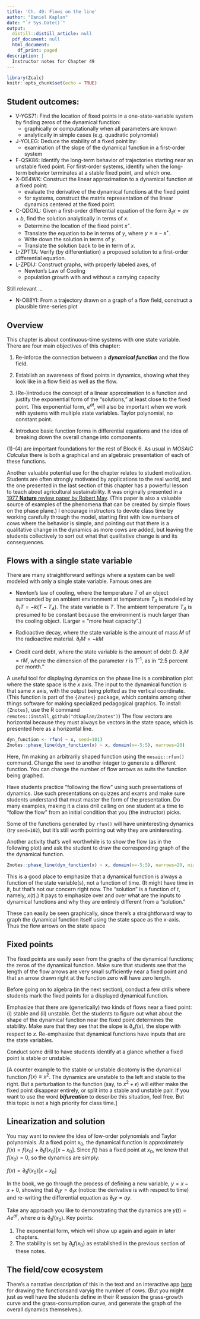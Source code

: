 ```yaml
---
title: 'Ch. 49: Flows on the line'
author: "Daniel Kaplan"
date: "`r Sys.Date()`"
output:
  distill::distill_article: null
  pdf_document: null
  html_document:
    df_print: paged
description: |
  Instructor notes for Chapter 49
---
```


```r
library(Zcalc)
knitr::opts_chunk$set(echo = TRUE)
```

## Student outcomes:


- V-YGS71: Find the location of fixed points in a one-state-variable system by finding zeros of the dynamical function:
    - graphically or computationally when all parameters are known
    - analytically in simple cases (e.g. quadratic polynomial)
- J-YOLEG: Deduce the stability of a fixed point by:
    - examination of the slope of the dynamical function in a first-order system
- F-QSK86: Identify the long-term behavior of trajectories starting near an unstable fixed point. For first-order systems, identify when the long-term behavior terminates at a stable fixed point, and which one.
- X-DE4WK: Construct the linear approximation to a dynamical function at a fixed point:
    - evaluate the derivative of the dynamical functions at the fixed point
    - for systems, construct the matrix representation of the linear dynamics centered at the fixed point.
- C-QDOXL: Given a first-order differential equation of the form $\partial_t x = a x + b$, find the solution analytically in terms of $x$.
    - Determine the location of the fixed point $x^\star$.
    - Translate the equation to be in terms of $y$, where $y = x - x^\star$.
    - Write down the solution in terms of $y$.
    - Translate the solution back to be in term of $x$.
- L-ZPTTA: Verify (by differentiation) a proposed solution to a first-order differential equation.
- L-ZPDIJ: Construct graphs, with properly labeled axes, of
    - Newton's Law of Cooling
    - population growth with and without a carrying capacity

Still relevant ...

- N-O88YI: From a trajectory drawn on a graph of a flow field, construct a plausible time-series plot


## Overview

This chapter is about continuous-time systems with one state variable. There are four main objectives of this chapter:

1. Re-inforce the connection between a ***dynamical function*** and the flow field. 

2. Establish an awareness of fixed points in dynamics, showing what they look like in a flow field as well as the flow.

3. (Re-)introduce the concept of a linear approximation to a function and justify the exponential form of the "solutions," at least close to the fixed point. This exponential form, $e^{at}$, will also be important when we work with systems with multiple state variables. Taylor polynomial, no constant point.

4. Introduce basic function forms in differential equations and the idea of breaking down the overall change into components.

(1)-(4) are important foundations for the rest of Block 6. As usual in *MOSAIC Calculus* there is both a graphical and an algebraic presentation of each of these functions. 

Another valuable potential use for the chapter relates to student motivation. Students are often strongly motivated by applications to the real world, and the one presented in the last section of this chapter has a powerful lesson to teach about agricultural sustainability. It was originally presented in a [1977 **Nature** review paper by Robert May](www/May_Nature_1977.pdf). (This paper is also a valuable source of examples of the phenomena that can be created by simple flows on the phase plane.) I encourage instructors to devote class time by working carefully through the model, starting first with low numbers of cows where the behavior is simple, and pointing out that there is a qualitative change in the dynamics as more cows are added, but leaving the students collectively to sort out what that qualitative change is and its consequences.

## Flows with a single state variable

There are many straightforward settings where a system can be well modeled with only a single state variable. Famous ones are

- Newton's law of cooling, where the temperature $T$ of an object surrounded by an ambient environment at temperature $T_A$ is modeled by $\partial_t T = -k (T - T_A)$. The state variable is $T$. The ambient temperature $T_A$ is presumed to be constant because the environment is much larger than the cooling object. (Larger = "more heat capacity".)

- Radioactive decay, where the state variable is the amount of mass $M$ of the radioactive material. $\partial_t M = -k M$

- Credit card debt, where the state variable is the amount of debt $D$. $\partial_t M = r M$, where the dimension of the parameter $r$ is T^-1^, as in "2.5 percent per month."

A useful tool for displaying dynamics on the phase line is a combination plot where the state space is the $x$ axis. The input to the dynamical function is that same $x$ axis, with the output being plotted as the vertical coordinate. (This function is part of the `{Znotes}` package, which contains among other things software for making specialized pedagogical graphics. To install `{Znotes}`, use the R command `remotes::install_github("dtkaplan/Znotes")`) The flow vectors are horizontal because they must always be vectors in the state space, which is presented here as a horizontal line.

```r
dyn_function <- rfun( ~ x, seed=101)
Znotes::phase_line(dyn_function(x) ~ x, domain(x=-5:5), narrows=20)
```

Here, I'm making an arbitrarily shaped function using the `mosaic::rfun()` command. Change the `seed` to another integer to generate a different function. You can change the number of flow arrows as suits the function being graphed. 

Have students practice "following the flow" using such presentations of dynamics. Use such presentations on quizzes and exams and make sure students understand that must master the form of the presentation. Do many examples, making it a class drill calling on one student at a time to "follow the flow" from an initial condition that you (the instructor) picks.

Some of the functions generated by `rfun()` will have uninteresting dynamics (try `seed=102`), but it's still worth pointing out why they are uninteresting. 

Another activity that's well worthwhile is to show the flow (as in the following plot) and ask the student to draw the corresponding graph of the the dynamical function.

```r
Znotes::phase_line(dyn_function(x) ~ x, domain(x=-5:5), narrows=20, nix_dyn = TRUE)
```

This is a good place to emphasize that a dynamical function is always a function of the state variable(s), not a function of time. (It might have time in it, but that's not our concern right now. The "solution" is a function of $t$, namely, $x(t)$.) It pays to emphasize over and over what are the inputs to dynamical functions and why they are entirely different from a "solution."

These can easily be seen graphically, since there's a straightforward way to graph the dynamical function itself using the state space as the $x$-axis. Thus the flow arrows on the state space 

## Fixed points

The fixed points are easily seen from the graphs of the dynamical functions; the zeros of the dynamical function. Make sure that students see that the length of the flow arrows are very small sufficiently near a fixed point and that an arrow drawn right at the function zero will have zero length.

Before going on to algebra (in the next section), conduct a few drills where students mark the fixed points for a displayed dynamical function. 

Emphasize that there are (generically) two kinds of flows near a fixed point: (i) stable and (ii) unstable. Get the students to figure out what about the shape of the dynamical function near the fixed point determines the stability. Make sure that they see that the slope is $\partial_x f(x)$, the slope with respect to $x$. Re-emphasize that dynamical functions have inputs that are the state variables.

Conduct some drill to have students identify at a glance whether a fixed point is stable or unstable.

[A counter example to the stable or unstable dicotomy is the dynamical function $f(x) \equiv x^2$. The dynamics are unstable to the left and stable to the right. But a perturbation to the function (say, to $x^2 + \epsilon$) will either make the fixed point disappear entirely, or split into a stable and unstable pair. If you want to use the word ***bifurcation*** to describe this situation, feel free. But this topic is not a high priority for class time.]

## Linearization and solution

You may want to review the idea of low-order polynomials and Taylor polynomials. At a fixed point $x_0$, the dynamical function is approximately $f(x) = f(x_0) + \partial_t f(x_0) [x - x_0]$. Since $f()$ has a fixed point at $x_0$, we know that $f(x_0) = 0$, so the dynamics are simply:

$f(x) = \partial_t f(x_0) [x - x_0]$

In the book, we go through the process of defining a new variable, $y = x-x+0$, showing that $\partial_t y = \partial_t x$ (notice: the derivative is with respect to time) and re-writing the differential equation as $\partial_t y = a y$.

Take any approach you like to demonstrating that the dynamics are $y(t) = A e^{a t}$, where $a$ is $\partial_t f(x_0)$. Key points:

1. The exponential form, which will show up again and again in later chapters.
2. The stability is set by $\partial_t f(x_0)$ as established in the previous section of these notes.



## The field/cow ecosystem

There's a narrative description of this in the text and an interactive app [here](https://maa-statprep.shinyapps.io/Grazing_cows/) for drawing the functionsand varyig the number of cows. (But you might just as well have the students define in their R session the grass-growth curve and the grass-consumption curve, and generate the graph of the overall dynamics themselves.). 
